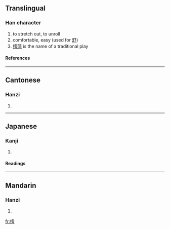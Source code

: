 ==Translingual==

===Han character===
{{Han char|rn=64|rad=手|as=11|sn=14|four=5102<sub>7</sub>|canj=手一月尸 (QMBS)}}
# to stretch out, to unroll
# comfortable, easy (used for [[舒]])
# [[摴蒲]] is the name of a traditional play

====References====
{{Han ref|kx=0451.250|dkj=12639|dj=0802.040|hdz=31944.080|uh=6474|ud=25716|bh=E1DD|bd=57821}}

----
==Cantonese==

===Hanzi===
{{yue-hanzi|jyut=|y=syu1}}
# {{defn|Cantonese}}

----
==Japanese==

===Kanji===
{{ja-kanji|grade=|rs=手11}}
# {{defn|Japanese}} 

====Readings====
{{ja-readings|on=[[ちょ]] (cho), [[ち]] (chi)|kun=[[のべる]] (noberu)}}

----
==Mandarin==

===Hanzi===
{{cmn-hanzi|pin=[[shū]] (shu1)|wg=shu<sup>1</sup>}}
# {{defn|Mandarin}}

[[fr:摴]]